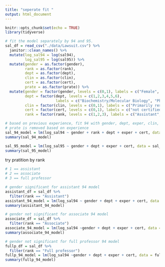 ```yaml
---
title: "seperate fit "
output: html_document
---
```


```r
knitr::opts_chunk$set(echo = TRUE)
library(tidyverse)
```

```r
# fit the model separately by 94 and 95. 
sal_df = read_csv("./data/Lawsuit.csv") %>% 
  janitor::clean_names() %>% 
  mutate(log_sal94 = log(sal94), 
         log_sal95 = log(sal95)) %>% 
  mutate(gender = as.factor(gender), 
         rank = as.factor(rank),
         dept = as.factor(dept), 
         clin = as.factor(clin), 
         cert = as.factor(cert), 
         prate = as.factor(prate)) %>% 
  mutate(gender = factor(gender, levels = c(0,1), labels = c("Female", "Male")),
         dept = factor(dept, levels = c(1,2,3,4,5,6), 
                       labels = c("Biochemistry/Molecular Biology", "Physiology", "Genetics", "Pediatrics", "Medicine", "Surgery")),
         clin = factor(clin, levels = c(0,1), labels = c("Primarily research emphasis", "Primarily clinical emphasis")),
         cert = factor(cert, levels = c(0,1), labels = c("not certified", "Board certified")),
         rank = factor(rank, levels = c(1,2,3), labels = c("Assistant", "Associate","Full professor")))
```

```r
# based on previous experience, fit 94 with gender, dept, exper, clin, cert
# prate is removed based on experience
sal_94_model = lm(log_sal94 ~ gender + rank + dept + exper + cert, data = sal_df)
summary(sal_94_model)
```

```r
sal_95_model = lm(log_sal95 ~ gender + dept + exper + cert, data = sal_df)
summary(sal_95_model)
```

try pratition by rank

```r
# 1 == assistant
# 2 == associate
# 3 == full professor

# gender significant for assistant 94 model
assistant_df = sal_df %>% 
  filter(rank == "Assistant")
assistant_94_model = lm(log_sal94 ~ gender + dept + exper + cert, data = assistant_df)
summary(assistant_94_model)

# gender not significant for associate 94 model
associate_df = sal_df %>% 
  filter(rank == "Associate")
associate_94_model = lm(log_sal94 ~gender + dept + exper + cert, data = associate_df)
summary(associate_94_model)

# gender not significant for full professor 94 model
fullp_df = sal_df %>% 
  filter(rank == "Full professor")
fullp_94_model = lm(log_sal94 ~gender + dept + exper + cert, data = fullp_df)
summary(fullp_94_model)
```

```r

```

